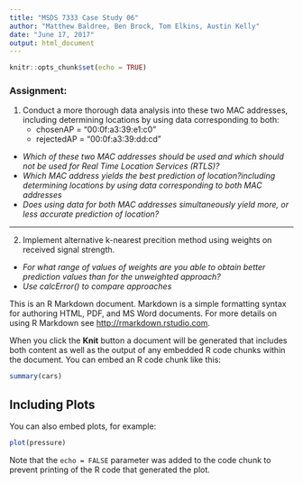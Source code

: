 ```yaml
---
title: "MSDS 7333 Case Study 06"
author: "Matthew Baldree, Ben Brock, Tom Elkins, Austin Kelly"
date: "June 17, 2017"
output: html_document
---
```


```r
knitr::opts_chunk$set(echo = TRUE)
```

### Assignment: 
1. Conduct a more thorough data analysis into these two MAC addresses, including determining locations by using data corresponding to both: 
    + chosenAP = "00:0f:a3:39:e1:c0"
    + rejectedAP = "00:0f:a3:39:dd:cd"
* *Which of these two MAC addresses should be used and which should not be used for Real Time Location Services (RTLS)?*
* *Which MAC address yields the best prediction of location?including determining locations by using data corresponding to both MAC addresses*
* *Does using data for both MAC addresses simultaneously yield more, or less accurate prediction of location?*

***

2. Implement alternative k-nearest precition method using weights on received signal strength.
* *For what range of values of weights are you able to obtain better prediction values than for the unweighted approach?*
* *Use calcError() to compare approaches*

This is an R Markdown document. Markdown is a simple formatting syntax for authoring HTML, PDF, and MS Word documents. For more details on using R Markdown see <http://rmarkdown.rstudio.com>.

When you click the **Knit** button a document will be generated that includes both content as well as the output of any embedded R code chunks within the document. You can embed an R code chunk like this:

```r
summary(cars)
```

## Including Plots

You can also embed plots, for example:

```r
plot(pressure)
```

Note that the `echo = FALSE` parameter was added to the code chunk to prevent printing of the R code that generated the plot.
